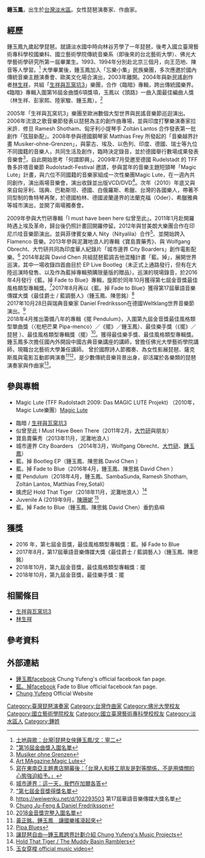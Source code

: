 {{多個問題|
{{citation style|time=2016-10-31T11:39:49+00:00}}
{{citecheck|time=2021-06-01}}
{{blpsources|time=2021-06-01}}
{{coi|time=2021-06-01}}
}}
{{藝人
| 姓名     = 鍾玉鳳
| 類型     = 演奏者
| 圖片     = ChungYufeng_DavidChen_FadetoBlue_Withch's_House_20160430.jpg
| 圖片尺寸 = 
| 圖片簡介 = 鍾玉鳳與David Chen於2016/04/30於台北女巫店演出
| 英文名   = Chung Yufeng
| 國籍     = {{ROC}}
| 出生地點 = {{TWN}}[[新北市|新北市]][[淡水區|淡水區]]
| 職業     = 琵琶演奏家、作曲家
| 語言     = [[國語|國語]]、[[英語|英語]] 
| 教育程度 = 國立藝專國樂科、佛光大學藝術學研究所畢業
| 演奏樂器 = 琵琶
| 唱片公司 = 大大樹音樂圖像
| 網站     = {{Official|https://www.chungyufeng.com }}
| 相關團體 = 藍。掉
}}

'''鍾玉鳳'''，出生於[[台灣|台灣]][[新北市|淡水區]]。女性琵琶演奏家、作曲家。

== 經歷 ==
鍾玉鳳九歲起學琵琶。就讀淡水國中時向林谷芳學了一年琵琶，後考入國立臺灣藝術專科學校國樂科、國立藝術學院傳統音樂系（即後來的台北藝術大學）、佛光大學藝術學研究所第一屆畢業生。1993、1994年分別赴北京三個月，向王范地、陳音等人學習。<ref>[http://chuansong.me/n/982080 土地與歌：台灣|琵琶女俠鍾玉鳳/文：寧二]</ref>
大學畢業後，鍾玉鳳加入「忘樂小集」民族樂團，多次應邀於國內傳統音樂主題演奏會、歐美文化場合演出，2003年離開。2004年與新民謠創作者[[林生祥|林生祥]]，共組「[[生祥與瓦窯坑3|生祥與瓦窯坑3]]」樂團，合作《臨暗》專輯，跨出傳統國樂界。《臨暗》專輯入圍第16屆金曲獎6項獎項，玉鳳以《頭路》一曲入圍最佳編曲人獎（林生祥、彭家熙、陸家駿、鍾玉鳳）。<ref>[[cmn:第16屆金曲獎#.E6.B5.81.E8.A1.8C.E9.9F.B3.E6.A8.82.E4.BD.9C.E5.93.81.E9.A1.9E|"第16屆金曲獎入圍名單]]</ref>

2005年「生祥與瓦窯坑3」樂團至歐洲數個大型世界與民謠音樂節巡迴演出。2006年流浪之歌音樂節發表以琵琶為主的創作曲專場，並與印度打擊樂演奏家拉米許．修旦 Ramesh Shotham、匈牙利小提琴手 Zoltán Lantos 合作發表第一批創作「弦鼓新配」。2008年參與德國鋼琴家 Matthias Frey 所發起的「音樂越界計畫 Musiker-ohne-Grenzen」，與蒙古、埃及、以色列、印度、德國、瑞士等九位不同國籍的音樂人，共同生活及創作，臨時決定錄音，並於德國舉行數場成果發表音樂會<ref>[https://www.youtube.com/watch?v=G4qsZgEY-ww Musiker ohne Grenzen]</ref>，自此開始思考「何謂即興」。2009年7月受邀至德國 Rudelstadt 的 TFF 魯多許塔音樂節 Rudolstadt-Festival 邀請，參與當年的音樂主題短頸琴「Magic Lute」計畫，與六位不同國籍的音樂家組成一次性樂團Magic Lute，在一週內共同創作，演出兩場音樂會，演出收錄並出版VCD/DVD<ref>[http://www.artmag.gr/art-proposals/music-events/item/1930-magic-lute Art MAgazine:Magic Lute]</ref>。次年（2010）年底又與來自匈牙利、瑞典、巴勒斯坦、德國、白俄羅斯、希臘、台灣的各國樂人，帶著不同型制的魯特琴再聚，於德國柏林、德國波蘭邊界的法蘭克福（Oder）、希臘雅典等城市演出，並開了兩場獨奏會。

2009年參與大竹研專輯「I must have been here 似曾至此」。2011年1月赴開羅時遇上埃及革命，歸台後仍照計畫回開羅停留。2012年與甘美朗大樂團合作在印尼爪哇音樂節演出。並與菲律賓女樂人 Nity（Nityalila）合作<ref>[https://www.thenewslens.com/article/15203 寫在東南亞主題書店開幕後：「台灣人和移工朋友是對等關係，不是用憐憫的心態強迫給予。」]</ref>、並開始跨入 Flamenco 音樂。2013年參與泥灘地浪人的專輯《寶島賣藥秀》、與 Wolfgang Obrecht、大竹研共同為印度華人紀錄片「城市邊界 City Boarders」創作電影配樂。<ref>[http://treesmusicart.wixsite.com/city-borders/music--sounds 城市邊界：這一天，我們在加爾各答]</ref>
2014年起與 David Chen 共組琵琶藍調吉他混種計畫「藍。掉」，展開世界巡演，其中一場收錄四首曲目於 EP Live Bootleg（未正式上通路發行，但有在大陸巡演時發售、以及作為藍掉專輯預購限量版的贈品）。巡演的現場錄音，於2016年4月發行《藍。掉 Fade to Blue》專輯，旋即於同年10月獲得第七屆金音獎最佳風格類型專輯獎。<ref>[[cmn:第7屆金音創作獎|"第七屆金音獎得獎名單]]</ref>2017年8月再以《藍。掉 Fade to Blue》獲得第17屆華語音樂傳媒大獎《最佳爵士 / 藍調藝人》（鍾玉鳳、陳思銘）<ref>https://weiwenku.net/d/102293503 第17屆華語音樂傳媒大獎名單</ref><br>
2017年10月28日與瑞典音樂家 Daniel Fredriksson在德國Weltklang世界音樂節演出。<ref>[http://weltklang-festival.com/programm-2017 Chung Ju-Feng & Daniel Fredriksson]</ref><br>
2018年4月推出籌備八年的專輯《擺 Pendulum》，入圍第九屆金音獎最佳風格類型單曲獎（〈枇杷芒果 Pipa-menco〉／《擺》／鍾玉鳳）、最佳樂手獎（《擺》／琵琶 ）、最佳風格類型專輯獎（擺）<ref>[https://mocfile.moc.gov.tw/files/201809/84ee30e8-8c0b-48cf-9076-8ef0ec5e8b0e.pdf 2018金音獎完整入圍名單]</ref>。獲得最佳樂手獎、最佳風格類型專輯獎。<br>
鍾玉鳳多次擔任國內外開設中國古典音樂講座的講師，曾擔任佛光大學藝術學院講師，現職台北藝術大學兼任講師。
曾於國際詩人節獨奏、為女性影展琵琶、薩克斯風與電影互動即興演奏<ref>[http://www.cw.com.tw/article/article.action?id=5027328 黃正銘、鍾玉鳳　讓國樂搖滾起來]</ref><ref>[http://www.taipeitimes.com/News/feat/archives/2015/01/24/2003609950 Pipa Blues]</ref>，是少數傳統音樂背景出身，卻活躍於各樂類的琵琶演奏家與作曲家<ref>[https://www.youtube.com/watch?v=8hLDpQqZj4U 讓琵琶自由—鍾玉鳳跨界計劃介紹 Chung Yufeng's Music Projects]</ref>。

== 參與專輯 ==
* Magic Lute (TFF Rudolstadt 2009: Das MAGIC LUTE Projekt) （2010年，Magic Lute樂團）<ref>[https://www.discogs.com/Various-TFF-Rudolstadt-2009/release/8588749 Magic Lute]

</ref>
* 臨暗 / [[生祥與瓦窯坑3|生祥與瓦窯坑3]]
* 似曾至此 I Must Have Been There（2011年2月，[[大竹研|大竹研]]與朋友）
* 寶島賣藥秀（2013年11月，泥灘地浪人）
* 城市邊界 City Boarders （2014年3月，Wolfgang Obrecht、[[大竹研|大竹研]]、[[鍾玉鳳|鍾玉鳳]]）
* 藍。掉 Bootleg EP（鍾玉鳳、陳思銘 David Chen ）
* 藍。掉 Fade to Blue（2016年4月，鍾玉鳳、陳思銘 David Chen ）
* 擺 Pendulum（2018年4月，鍾玉鳳、SambaSunda, Ramesh Shotham, Zoltán Lantos, Matthias Frey,Sotali）
* 擒虎記 Hold That Tiger（2018年11月，泥灘地浪人）<ref>[https://themuddybasinramblers.bandcamp.com/album/hold-that-tiger Hold That Tiger / The Muddy Basin Ramblers]</ref>
* Juvenile A (2019年9月，[[陳珊妮|陳珊妮]] <ref>[https://www.youtube.com/watch?v=Tqz21AAh8w4 玉女穿梭 official music video] </ref>
* 藍。掉 Fade to Blue（鍾玉鳳、陳思銘 David Chen）垂釣島嶼 

== 獲獎 ==
* 2016 年，第七屆金音獎，最佳風格類型專輯獎：藍。掉 Fade to Blue
* 2017年8月，第17屆華語音樂傳媒大獎《最佳爵士 / 藍調藝人》（鍾玉鳳、陳思銘）
* 2018年10月，第九屆金音獎，最佳風格類型專輯獎：擺
* 2018年10月，第九屆金音獎，最佳樂手獎：擺

== 相關條目 ==
* [[生祥與瓦窯坑3|生祥與瓦窯坑3]]
* [[林生祥|林生祥]]

== 參考資料 ==
{{reflist}}

==外部連結==
*[https://www.facebook.com/chungyufeng.treesmusic/ 鍾玉鳳facebook] Chung Yufeng's official facebook fan page.
*[https://www.facebook.com/fadetoblue2014/?fref=ts 藍。掉facebook] Fade to Blue official facebook fan page.
*[https://www.chungyufeng.com Chung Yufeng] Official Website

[[Category:臺灣琵琶演奏家|Category:臺灣琵琶演奏家]]
[[Category:台灣作曲家|Category:台灣作曲家]]
[[Category:佛光大學校友|Category:佛光大學校友]]
[[Category:國立藝術學院校友|Category:國立藝術學院校友]]
[[Category:國立臺灣藝術專科學校校友|Category:國立臺灣藝術專科學校校友]]
[[Category:淡水區人|Category:淡水區人]]
[[Category:鍾姓|Category:鍾姓]]